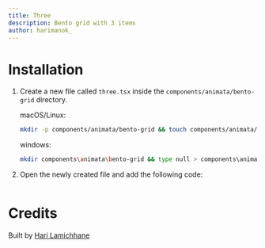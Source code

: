 ```yaml
---
title: Three
description: Bento grid with 3 items
author: harimanok_
---
```


<ComponentPreview name="bento-grid-three--docs" />

# Installation

1. Create a new file called `three.tsx` inside the `components/animata/bento-grid` directory.

   macOS/Linux:

   ```bash
   mkdir -p components/animata/bento-grid && touch components/animata/bento-grid/three.tsx
   ```

   windows:

   ```bash
   mkdir components\animata\bento-grid && type null > components\animata\bento-grid\three.tsx
   ```

2. Open the newly created file and add the following code:

```jsx file=<rootDir>/animata/bento-grid/three.tsx

```

# Credits

Built by [Hari Lamichhane](https://github.com/hari)
